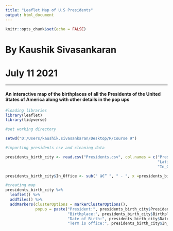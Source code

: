 ```yaml
---
title: "Leaflet Map of U.S Presidents"
output: html_document
---
```


```r
knitr::opts_chunk$set(echo = FALSE)
```

# By Kaushik Sivasankaran
# July 11 2021
***
#### An interactive map of the birthplaces of all the Presidents of the United States of America along with other details in the pop ups


```r
#loading libraries
library(leaflet)
library(tidyverse)

#set working directory

setwd("D:/Users/kaushik.sivasankaran/Desktop/R/Course 9")

#importing presidents csv and cleaning data

presidents_birth_city <- read.csv("Presidents.csv", col.names = c("President", "Birthplace", "State_of_Birth",
                                                                  "Latitude", "Longitude", "Date_of_Birth",
                                                                  "In_Office"), as.is = TRUE)

presidents_birth_city$In_Office <- sub(" â€“ ", " - ", x =presidents_birth_city$In_Office)

```

```r
#creating map
presidents_birth_city %>%
  leaflet() %>%
  addTiles() %>%
  addMarkers(clusterOptions = markerClusterOptions(), 
             popup = paste("President:", presidents_birth_city$President, "<br>",
                           "Birthplace:", presidents_birth_city$Birthplace, "<br>",
                           "Date of Birth:", presidents_birth_city$Date_of_Birth, "<br>",
                           "Term is office:", presidents_birth_city$In_Office))
```


